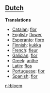 ==[[Dutch]]==

'''Translations'''

*[[Catalan]]: [[flor]]
*[[English]]: [[flower]]
*[[Esperanto]]: [[floro]]
*[[Finnish]]: [[kukka]]
*[[French]]: [[fleur]]
*[[Galician]]: [[flor]]
*[[Greek]]: [[anthe]]
*[[Latin]]: [[flos]]
*[[Portuguese]]: [[flor]]
*[[Spanish]]: [[flor]]

[[nl:bloem]]